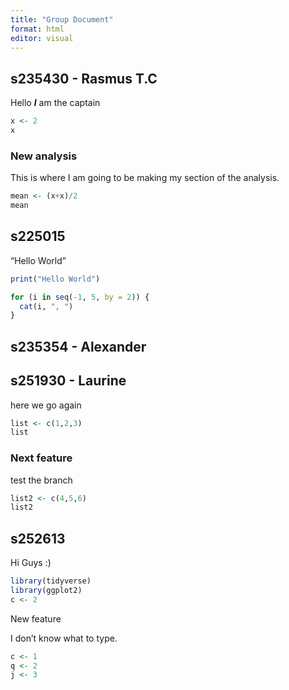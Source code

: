 ```yaml
---
title: "Group Document"
format: html
editor: visual
---
```


## s235430 - Rasmus T.C

Hello ***I*** am the captain

```r
x <- 2
x
```

### New analysis

This is where I am going to be making my section of the analysis.

```r
mean <- (x+x)/2
mean
```

## s225015

"Hello World"

```r
print("Hello World")
```

```r
for (i in seq(-1, 5, by = 2)) {
  cat(i, ", ")
}
```

## s235354 - Alexander

## s251930 - Laurine

here we go again

```r
list <- c(1,2,3)
list 
```

### Next feature

test the branch

```r
list2 <- c(4,5,6)
list2
```

## s252613

Hi Guys :)

```r
library(tidyverse)
library(ggplot2)
c <- 2
```

New feature

I don't know what to type.

```r
c <- 1
q <- 2
j <- 3
```
